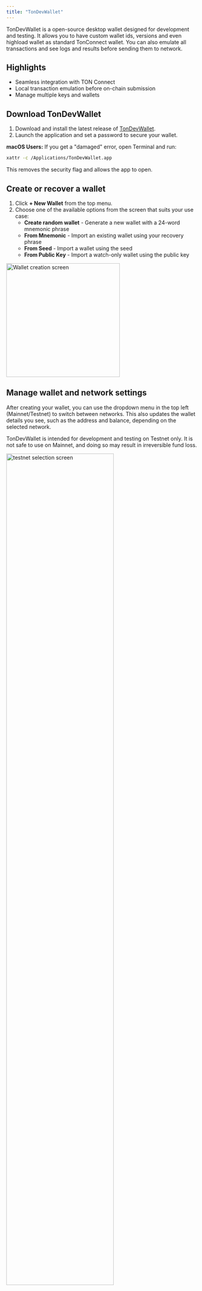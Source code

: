 ```yaml
---
title: "TonDevWallet"
---
```


TonDevWallet is a open-source desktop wallet designed for development and testing. It allows you to have custom wallet ids, versions and even highload wallet as standard TonConnect wallet. You can also emulate all transactions and see logs and results before sending them to network.

## Highlights

- Seamless integration with TON Connect
- Local transaction emulation before on-chain submission
- Manage multiple keys and wallets

## Download TonDevWallet

1. Download and install the latest release of [TonDevWallet](https://github.com/TonDevWallet/TonDevWallet/releases/tag/app-v0.7.2).
2. Launch the application and set a password to secure your wallet.

<Tip> **macOS Users:** If you get a "damaged" error, open Terminal and run:

```bash
xattr -c /Applications/TonDevWallet.app
```
This removes the security flag and allows the app to open. </Tip>

## Create or recover a wallet

1. Click **+ New Wallet** from the top menu.
2. Choose one of the available options from the screen that suits your use case:
   - **Create random wallet** - Generate a new wallet with a 24-word mnemonic phrase
   - **From Mnemonic** - Import an existing wallet using your recovery phrase
   - **From Seed** - Import a wallet using the seed
   - **From Public Key** - Import a watch-only wallet using the public key

<img src="/resources/images/tondevwallet/wallet.png" alt="Wallet creation screen" height="300" className="rounded-lg" />

## Manage wallet and network settings

After creating your wallet, you can use the dropdown menu in the top left (Mainnet/Testnet) to switch between networks. This also updates the wallet details you see, such as the address and balance, depending on the selected network.

<Warning> TonDevWallet is intended for development and testing on Testnet only. It is not safe to use on Mainnet, and doing so may result in irreversible fund loss. </Warning>

<img src="/resources/images/tondevwallet/testnet.png" alt="testnet selection screen" height="75%" width="75%" className="rounded-lg" />

In the wallet view, you can see the wallet address in _Bounceable, Non-Bounceable, and Raw formats_ and also your _Balance_ which updates once tokens are received.

Depending on which network (Mainnet or Testnet) you are connected to, the wallet address information displayed will change. This ensures you always interact with the correct chain environment.

## Get testnet tokens

You can get free test coins from [@testgiver\_ton\_bot](https://t.me/testgiver_ton_bot). Once you open the bot, paste your Testnet wallet address from TonDevWallet. The bot will send 2 TON to your address, and you can only request once per hour.

## Transfer tokens and preview transaction

The wallet becomes active only after you approve and send your first outgoing transaction, which deploys the wallet contract to the blockchain. To send a token:

1. In your wallet view, click **Transfer**.
2. Fill in the fields as shown on screen:
   - **Recipient address** – enter your own wallet address (or another valid TON wallet if you want to test sending externally).
   - **Amount** – specify how much TON to send.
   - **Message mode** – select a mode from the dropdown (e.g. 0, 64, 128) and, if needed, tick any of the extra options such as fees, bounce, errors, or destroy.
   - **Optional payload** – you can also add a message, `stateInit`, or raw cell based on your use case.
3. Click **Emulate** to preview the transaction before sending.

<img src="/resources/images/tondevwallet/transfer.png" alt="transfer screen" height="75%" width="75%" className="rounded-lg" />

The local transaction emulation screen lets you preview how a transaction will behave before it's sent to the TON blockchain. This way, you can verify the details and catch errors early without risking real execution.

You can also:

- Copy the transaction hash
- Download the transaction graph
- Open the transaction in a TON blockchain explorer

<img src="/resources/images/tondevwallet/graph.png" alt="Transaction graph screen" className="rounded-lg" />

Clicking **View Details** on the graph opens a detailed TVM execution trace, showing exactly how the transaction would be processed step by step.

<img src="/resources/images/tondevwallet/tvm.png" alt="TVM execution trace screen" className="rounded-lg" />

Once you are satisfied with the transaction results, click **Approve** to execute the transaction on the blockchain. You can also view this transaction with the [Testnet explorer](https://testnet.tonscan.org/).

## Connect TonDevWallet to a TonConnect dApp

To connect TonDevWallet with a TonConnect-enabled dApp, follow these steps:

1. In the dApp, open the wallet list and select **Tonkeeper** to display the connection QR code.
2. In TonDevWallet, click **TonConnect**.
3. TonDevWallet will automatically scan the QR code on your screen and establish the connection.

Once approved, your wallet is linked and ready to interact with the dApp.
